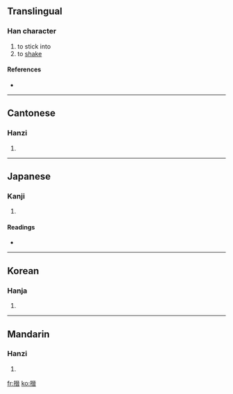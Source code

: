 ==Translingual==

===Han character===
{{Han char|rn=64|rad=手|as=10|sn=13|four=5106<sub>1</sub>|canj=手一金日 (QMCA), 手一戈日 (QMIA)}}

# to stick into
# to [[shake]]

====References====
* {{Han ref|kx=0447.150|dkj=12494|dj=0798.070|hdz=31929.050|uh=6422|ud=25634|bh=DDA8|bd=56744}}

----

==Cantonese==

===Hanzi===
{{yue-hanzi|jyut=|y=jeun3}}

# {{defn|Cantonese|sort=手10}}

----

==Japanese==

===Kanji===
{{ja-kanji|grade=|rs=手10}}

# {{defn|Japanese|sort=手10}}

====Readings====
* {{ja-readings|on=[[しん]] (shin), [[せん]] (sen), [[せい]] (sei), [[さい]] (sai)|kun=[[はさむ]] (hasamu)}}

----

==Korean==

===Hanja===
{{ko-hanja|hangeul=진|eumhun=|rv=jin|mr=chin|y=cin}}

# {{defn|Korean|sort=手10}}

----

==Mandarin==

===Hanzi===
{{cmn-hanzi|pin=[[jìn]] ([[jin4]])|wg=chin<sup>4</sup>}}

# {{defn|Mandarin|sort=手10}}

[[fr:搢]]
[[ko:搢]]
